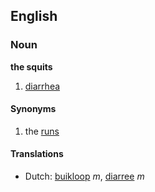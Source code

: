 ==English==
===Noun===
'''the squits'''
#[[diarrhea]]

====Synonyms====
#the [[runs]]

====Translations====
*Dutch: [[buikloop]] ''m'', [[diarree]] ''m''